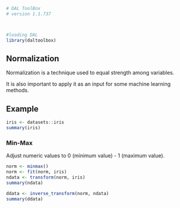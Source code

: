 ```r
# DAL ToolBox
# version 1.1.737



#loading DAL
library(daltoolbox) 
```

## Normalization

Normalization is a technique used to equal strength among variables. 

It is also important to apply it as an input for some machine learning methods. 

## Example

```r
iris <- datasets::iris  
summary(iris)
```

### Min-Max 
Adjust numeric values to 0 (minimum value) - 1 (maximum value).

```r
norm <- minmax()
norm <- fit(norm, iris)
ndata <- transform(norm, iris)
summary(ndata)
```

```r
ddata <- inverse_transform(norm, ndata)
summary(ddata)
```

